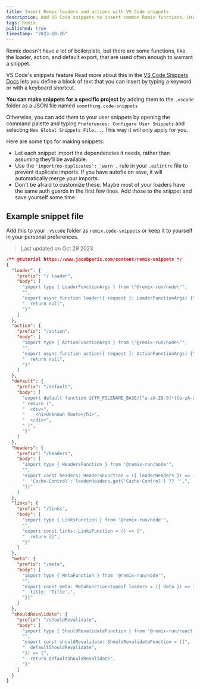 ```yaml
---
title: Insert Remix loaders and actions with VS Code snippets
description: Add VS Code snippets to insert common Remix functions. Use import/no-duplicates to merge imports. Customize it to fit your project.
tags: Remix
published: true
timestamp: "2023-10-26"
---
```


Remix doesn't have a lot of boilerplate, but there are some functions, like the loader, action, and default export, that are used often enough to warrant a snippet.

VS Code's snippets feature<SideNote> Read more about this in the [VS Code Snippets Docs](https://code.visualstudio.com/docs/editor/userdefinedsnippets) </SideNote> lets you define a block of text that you can insert by typing a keyword or with a keyboard shortcut.

**You can make snippets for a specific project** by adding them to the `.vscode` folder as a JSON file named `something.code-snippets`

Otherwise, you can add them to your user snippets by opening the command palette and typing `Preferences: Configure User Snippets` and selecting `New Global Snippets File...`. This way it will only apply for you.

Here are some tips for making snippets:

- Let each snippet import the dependencies it needs, rather than assuming they'll be available.
- Use the `'import/no-duplicates': 'warn',` rule in your `.eslintrc` file to prevent duplicate imports. If you have autofix on save, it will automatically merge your imports.
- Don't be afraid to customize these. Maybe most of your loaders have the same auth guards in the first few lines. Add those to the snippet and save yourself some time.

## Example snippet file

Add this to your `.vscode` folder as `remix.code-snippets` or keep it to yourself in your personal preferences.

> Last updated on Oct 29 2023

```json
/** @tutorial https://www.jacobparis.com/content/remix-snippets */
{
  "loader": {
    "prefix": "/ loader",
    "body": [
      "import type { LoaderFunctionArgs } from \"@remix-run/node\"",
      "",
      "export async function loader({ request }: LoaderFunctionArgs) {",
      "  return null",
      "}"
    ]
  },
  "action": {
    "prefix": "/action",
    "body": [
      "import type { ActionFunctionArgs } from \"@remix-run/node\"",
      "",
      "export async function action({ request }: ActionFunctionArgs) {",
      "  return null",
      "}"
    ]
  },
  "default": {
    "prefix": "/default",
    "body": [
      "export default function ${TM_FILENAME_BASE/[^a-zA-Z0-9]*([a-zA-Z0-9])([a-zA-Z0-9]*)/${1:/capitalize}${2}/g}() {",
      " return (",
      "  <div>",
      "    <h1>Unknown Route</h1>",
      "  </div>",
      " )",
      "}"
    ]
  },
  "headers": {
    "prefix": "/headers",
    "body": [
      "import type { HeadersFunction } from '@remix-run/node'",
      "",
      "export const headers: HeadersFunction = ({ loaderHeaders }) => ({",
      "  'Cache-Control': loaderHeaders.get('Cache-Control') ?? '',",
      "})"
    ]
  },
  "links": {
    "prefix": "/links",
    "body": [
      "import type { LinksFunction } from '@remix-run/node'",
      "",
      "export const links: LinksFunction = () => {",
      "  return []",
      "}"
    ]
  },
  "meta": {
    "prefix": "/meta",
    "body": [
      "import type { MetaFunction } from '@remix-run/node'",
      "",
      "export const meta: MetaFunction<typeof loader> = ({ data }) => [{",
      "  title: 'Title',",
      "}]"
    ]
  },
  "shouldRevalidate": {
    "prefix": "/shouldRevalidate",
    "body": [
      "import type { ShouldRevalidateFunction } from '@remix-run/react'",
      "",
      "export const shouldRevalidate: ShouldRevalidateFunction = ({",
      "  defaultShouldRevalidate",
      "}) => {",
      "  return defaultShouldRevalidate",
      "}"
    ]
  }
}
```
